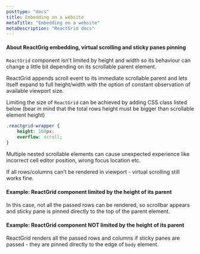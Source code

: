 ```yaml
---
posttype: "docs"
title: Embedding on a website
metaTitle: "Embedding on a website"
metaDescription: "ReactGrid docs"
---
```


#### About ReactGrig embedding, virtual scrolling and sticky panes pinning

`ReactGrid` component isn't limited by height and width so its behaviour can change a little bit depending on its scrollable parent element.

ReactGrid appends scroll event to its immediate scrollable parent and lets itself expand to full height/width with the option of
constant observation of available viewport size.

Limiting the size of `ReactGrid` can be achieved by adding CSS class listed below 
(bear in mind that the total rows height must be bigger than scrollable element height)

```css
.reactgrid-wrapper {
    height: 100px;
    overflow: scroll;
}
```

Multiple nested scrollable elements can cause unexpected experience like incorrect cell editor position, wrong focus location etc.

<Alert color="info">
	<i class="fas fa-exclamation-circle pr-2"></i>
	If all rows/columns can't be rendered in viewport - virtual scrolling still works fine.
</Alert>

#### Example: ReactGrid component limited by the height of its parent

<div className={'py-4'}>
    <LimitedHeightByParentSample/>
</div>  

In this case, not all the passed rows can be rendered, so scrollbar appears and sticky pane is pinned directly to the top of the 
parent element. 

#### Example: ReactGrid component NOT limited by the height of its parent

<div className={'py-4'}>
    <NotLimitedHeightByParentSample />
</div>    

ReactGrid renders all the passed rows and columns if sticky panes are passed - they are pinned directly to the edge 
of `body` element.